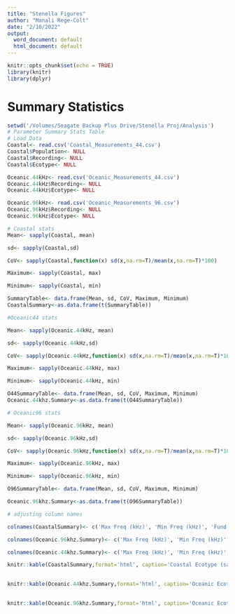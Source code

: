 ```yaml
---
title: "Stenella Figures"
author: "Manali Rege-Colt"
date: "2/10/2022"
output:
  word_document: default
  html_document: default
---
```


```r
knitr::opts_chunk$set(echo = TRUE)
library(knitr)
library(dplyr)
```

# Summary Statistics

```r
setwd('/Volumes/Seagate Backup Plus Drive/Stenella Proj/Analysis')
# Parameter Summary Stats Table
# Load Data
Coastal<- read.csv('Coastal_Measurements_44.csv')
Coastal$Population<- NULL
Coastal$Recording<- NULL
Coastal$Ecotype<- NULL

Oceanic.44kHz<- read.csv('Oceanic_Measurements_44.csv')
Oceanic.44kHz$Recording<- NULL
Oceanic.44kHz$Ecotype<- NULL

Oceanic.96kHz<- read.csv('Oceanic_Measurements_96.csv')
Oceanic.96kHz$Recording<- NULL
Oceanic.96kHz$Ecotype<- NULL

# Coastal stats
Mean<- sapply(Coastal, mean)

sd<- sapply(Coastal,sd)

CoV<- sapply(Coastal,function(x) sd(x,na.rm=T)/mean(x,na.rm=T)*100)

Maximum<- sapply(Coastal, max)

Minimum<- sapply(Coastal, min)

SummaryTable<- data.frame(Mean, sd, CoV, Maximum, Minimum)
CoastalSummary<-as.data.frame(t(SummaryTable))

#Oceanic44 stats

Mean<- sapply(Oceanic.44kHz, mean)

sd<- sapply(Oceanic.44kHz,sd)

CoV<- sapply(Oceanic.44kHz,function(x) sd(x,na.rm=T)/mean(x,na.rm=T)*100)

Maximum<- sapply(Oceanic.44kHz, max)

Minimum<- sapply(Oceanic.44kHz, min)

O44SummaryTable<- data.frame(Mean, sd, CoV, Maximum, Minimum)
Oceanic.44khz.Summary<-as.data.frame(t(O44SummaryTable))

# Oceanic96 stats

Mean<- sapply(Oceanic.96kHz, mean)

sd<- sapply(Oceanic.96kHz,sd)

CoV<- sapply(Oceanic.96kHz,function(x) sd(x,na.rm=T)/mean(x,na.rm=T)*100)

Maximum<- sapply(Oceanic.96kHz, max)

Minimum<- sapply(Oceanic.96kHz, min)

O96SummaryTable<- data.frame(Mean, sd, CoV, Maximum, Minimum)

Oceanic.96khz.Summary<-as.data.frame(t(O96SummaryTable))

# adjusting column names

colnames(CoastalSummary)<- c('Max Freq (kHz)', 'Min Freq (kHz)', 'Fund Freq Start (kHz)', 'Fund Freq End (kHz)', 'Delta Freq (kHz)', 'Peak Freq (kHz)', 'Duration (s)')

colnames(Oceanic.96khz.Summary)<- c('Max Freq (kHz)', 'Min Freq (kHz)', 'Fund Freq Start (kHz)', 'Fund Freq End (kHz)', 'Delta Freq (kHz)', 'Peak Freq (kHz)', 'Duration (s)')

colnames(Oceanic.44khz.Summary)<- c('Max Freq (kHz)', 'Min Freq (kHz)', 'Fund Freq Start (kHz)', 'Fund Freq End (kHz)', 'Delta Freq (kHz)', 'Peak Freq (kHz)', 'Duration (s)')

knitr::kable(CoastalSummary,format='html', caption='Coastal Ecotype (sampling rate = 44kHz)')
  

knitr::kable(Oceanic.44khz.Summary,format='html', caption='Oceanic Ecotype (sampling rate = 44 kHz)')
  

knitr::kable(Oceanic.96khz.Summary,format='html', caption='Oceanic Ecotype (sampling rate = 96 kHz)') 
  


```




